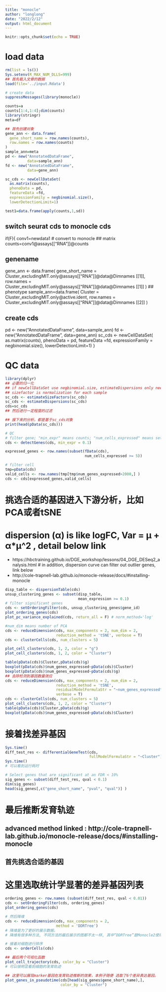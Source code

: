 ---
title: "monocle"
author: "longlong"
date: "2022/2/12"
output: html_document
---

```{r setup, include=FALSE}
knitr::opts_chunk$set(echo = TRUE)
```

# load data
```{r}
rm(list = ls()) 
Sys.setenv(R_MAX_NUM_DLLS=999)
## 首先载入文章的数据
load(file='../input.Rdata')

# create data
suppressMessages(library(monocle))

counts=a
counts[1:4,1:4];dim(counts)
library(stringr) 
meta=df

## 首先创建对象
gene_ann <- data.frame(
  gene_short_name = row.names(counts), 
  row.names = row.names(counts)
)
sample_ann=meta
pd <- new("AnnotatedDataFrame",
          data=sample_ann)
fd <- new("AnnotatedDataFrame",
          data=gene_ann)

sc_cds <- newCellDataSet(
  as.matrix(counts), 
  phenoData = pd,
  featureData =fd,
  expressionFamily = negbinomial.size(),
  lowerDetectionLimit=1)

test1=data.frame(apply(counts,1,sd))
```


## switch seurat cds to monocle cds
if(F){
conv1=newdata1
# convert to monocle
## matrix
counts=conv1@assays[["RNA"]]@counts

## genename
gene_ann <- data.frame(
  gene_short_name = Cluster_excludingMIT.only@assays[["RNA"]]@data@Dimnames[[1]], 
  row.names = Cluster_excludingMIT.only@assays[["RNA"]]@data@Dimnames[[1]]
)
## phenotype 
sample_ann=data.frame(
  Cluster = Cluster_excludingMIT.only@active.ident, 
  row.names = Cluster_excludingMIT.only@assays[["RNA"]]@data@Dimnames[[2]]
)

## create cds
pd <- new("AnnotatedDataFrame",
          data=sample_ann)
fd <- new("AnnotatedDataFrame",
          data=gene_ann)
sc_cds <- newCellDataSet(
  as.matrix(counts), 
  phenoData = pd,
  featureData =fd,
  expressionFamily = negbinomial.size(),
  lowerDetectionLimit=1)
}




# QC data
```{r}
library(dplyr)
## 必要的归一化 
## if newCellDataSet use negbinomial.size, estimateDispersions only need.
## sizefactor is normalization for each sample
sc_cds <- estimateSizeFactors(sc_cds)
sc_cds <- estimateDispersions(sc_cds)
cds=sc_cds
## 然后进行一定程度的过滤

## 接下来的分析，都是基于sc_cds对象
print(head(pData(sc_cds)))

# QC
# filter gene; "min_expr" means counts; "num_cells_expressed" means set how many cell > min_expr 
cds <- detectGenes(cds, min_expr = 0.1)

expressed_genes <- row.names(subset(fData(cds),
                                    num_cells_expressed >= 5))

# filter cell
tmp=pData(cds)
valid_cells <- row.names(tmp[tmp$num_genes_expressed>2000,] )
cds <- cds[expressed_genes,valid_cells]
```


# 挑选合适的基因进入下游分析，比如PCA或者tSNE
# dispersion (α) is like logFC, Var = μ + α*μ^2 , detail below link
- https://hbctraining.github.io/DGE_workshop/lessons/04_DGE_DESeq2_analysis.html
# in addition, dispersion curve can filter out outlier genes, link below
- http://cole-trapnell-lab.github.io/monocle-release/docs/#installing-monocle
```{r}
disp_table <- dispersionTable(cds)
unsup_clustering_genes <- subset(disp_table, 
                                 mean_expression >= 0.1)
# filter significant genes
cds <- setOrderingFilter(cds, unsup_clustering_genes$gene_id)
plot_ordering_genes(cds)
plot_pc_variance_explained(cds, return_all = F) # norm_method='log'

#num_dim means number of PCA
cds <- reduceDimension(cds, max_components = 2, num_dim = 2,
                       reduction_method = 'tSNE', verbose = T)
cds <- clusterCells(cds, num_clusters = 5)

plot_cell_clusters(cds, 1, 2, color = "g")
plot_cell_clusters(cds, 1, 2, color = "Cluster")

table(pData(cds)$Cluster,pData(cds)$g)
boxplot(pData(cds)$num_genes_expressed~pData(cds)$Cluster)
boxplot(pData(cds)$num_genes_expressed~pData(cds)$g)
## 去除检测到基因数量效应
cds <- reduceDimension(cds, max_components = 2, num_dim = 2,
                       reduction_method = 'tSNE',
                       residualModelFormulaStr = "~num_genes_expressed",
                       verbose = T)
cds <- clusterCells(cds, num_clusters = 5)
plot_cell_clusters(cds, 1, 2, color = "Cluster")
table(pData(cds)$Cluster,pData(cds)$g)
boxplot(pData(cds)$num_genes_expressed~pData(cds)$Cluster)
```

# 接着找差异基因
```{r}
Sys.time()
diff_test_res <- differentialGeneTest(cds,
                                      fullModelFormulaStr = "~Cluster")
Sys.time()
# 可以看到运行耗时

# Select genes that are significant at an FDR < 10%
sig_genes <- subset(diff_test_res, qval < 0.1)
dim(sig_genes)
head(sig_genes[,c("gene_short_name", "pval", "qval")] )
```


#  最后推断发育轨迹
## advanced method linked : http://cole-trapnell-lab.github.io/monocle-release/docs/#installing-monocle
## 首先挑选合适的基因
# 这里选取统计学显著的差异基因列表
```{r}
ordering_genes <- row.names (subset(diff_test_res, qval < 0.01))
cds <- setOrderingFilter(cds, ordering_genes)
plot_ordering_genes(cds)

# 然后降维
cds <- reduceDimension(cds, max_components = 2,
                       method = 'DDRTree')
# 降维是为了更好的展示数据。
# 降维有很多种方法, 不同方法的最后展示的图都不太一样, 其中“DDRTree”是Monocle2使用的默认方法

# 接着对细胞进行排序
cds <- orderCells(cds)

## 最后两个可视化函数 
plot_cell_trajectory(cds, color_by = "Cluster")  
# 可以很明显看到细胞的发育轨迹

## 这里可以展现marker基因在发育轨迹推断的效果，本例子随便 选取了6个差异表达基因。
plot_genes_in_pseudotime(cds[head(sig_genes$gene_short_name),], 
                         color_by = "Cluster")
```
